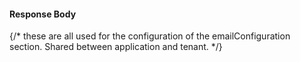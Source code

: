
#### Response Body

{/*  these are all used for the configuration of the emailConfiguration section. Shared between application and tenant. */}

<ApplicationResponseBodyBase application_email_config_override_text="When configured, this value will take precedence over the same configuration from the Tenant when an application context is known."
                             base_field_name="applications[x]" search_result={false}/>
